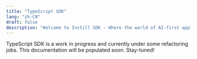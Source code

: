 ```yaml
---
title: "TypeScript SDK"
lang: "zh-CN"
draft: false
description: "Welcome to Instill SDK - Where the world of AI-first applications comes alive"
---
```


<InfoBlock type="info" title="info">
  TypeScript SDK is a work in progress and currently under some refactoring
  jobs. This documentation will be populated soon. Stay-tuned!
</InfoBlock>
